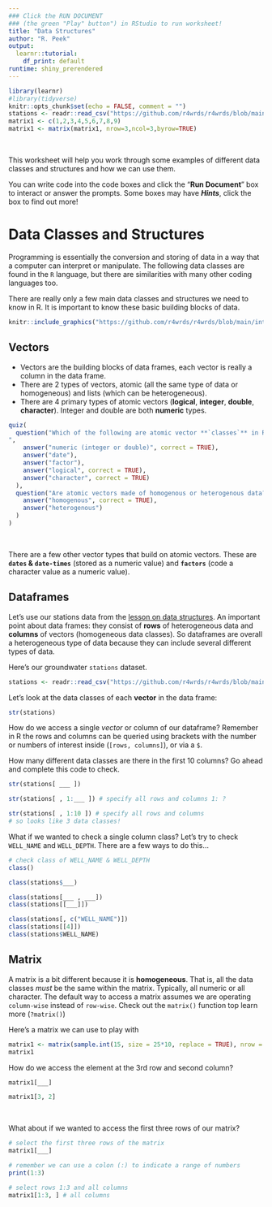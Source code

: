 ```yaml
---
### Click the RUN DOCUMENT 
### (the green "Play" button") in RStudio to run worksheet!
title: "Data Structures"
author: "R. Peek"
output: 
  learnr::tutorial:
    df_print: default
runtime: shiny_prerendered
---
```


```r
library(learnr)
#library(tidyverse)
knitr::opts_chunk$set(echo = FALSE, comment = "")
stations <- readr::read_csv("https://github.com/r4wrds/r4wrds/blob/main/intro/data/gwl/stations.csv?raw=true")
matrix1 <- c(1,2,3,4,5,6,7,8,9)
matrix1 <- matrix(matrix1, nrow=3,ncol=3,byrow=TRUE)
```

<br>

This worksheet will help you work through some examples of different data classes and structures and how we can use them. 

You can write code into the code boxes and click the "**Run Document**" box to interact or answer the prompts. Some boxes may have __*Hints*__, click the box to find out more!

# Data Classes and Structures

Programming is essentially the conversion and storing of data in a way that a computer can interpret or manipulate. The following data classes are found in the `R` language, but there are similarities with many other coding languages too.

There are really only a few main data classes and structures we need to know in R. It is important to know these basic building blocks of data. 


```r

knitr::include_graphics("https://github.com/r4wrds/r4wrds/blob/main/intro/worksheets/images/dataclasses-2022.png?raw=true")

```

## Vectors

 - Vectors are the building blocks of data frames, each vector is really a column in the data frame.
 - There are 2 types of vectors, atomic (all the same type of data or homogeneous) and lists (which can be heterogeneous).
 - There are 4 primary types of atomic vectors (**logical**, **integer**, **double**, **character**). Integer and double are both **numeric** types.


```r
quiz(
  question("Which of the following are atomic vector **`classes`** in R?
",
    answer("numeric (integer or double)", correct = TRUE),
    answer("date"),
    answer("factor"),
    answer("logical", correct = TRUE),
    answer("character", correct = TRUE)
  ),
  question("Are atomic vectors made of homogenous or heterogenous data?",
    answer("homogenous", correct = TRUE),
    answer("heterogenous")
  )
)
```

<br>

There are a few other vector types that build on atomic vectors. These are **`dates` & `date-times`** (stored as a numeric value) and **`factors`** (code a character value as a numeric value).

## Dataframes

Let's use our stations data from the [lesson on data structures](https://www.r4wrds.com/intro/m_data_structures.html). An important point about data frames: they consist of **rows** of heterogeneous data and **columns** of vectors (homogeneous data classes). So dataframes are overall a heterogeneous type of data because they can include several different types of data.

Here's our groundwater `stations` dataset.

```r

stations <- readr::read_csv("https://github.com/r4wrds/r4wrds/blob/main/intro/data/gwl/stations.csv?raw=true")

```

Let's look at the data classes of each **vector** in the data frame:

```r
str(stations)
```

How do we access a single *vector* or column of our dataframe? Remember in R the rows and columns can be queried using brackets with the number or numbers of interest inside (`[rows, columns]`), or via a `$`.

How many different data classes are there in the first 10 columns? Go ahead and complete this code to check.

```r

str(stations[ ___ ])

```


```r

str(stations[ , 1:___ ]) # specify all rows and columns 1: ? 

```

```r

str(stations[ , 1:10 ]) # specify all rows and columns
# so looks like 3 data classes!
```

What if we wanted to check a single column class? Let's try to check `WELL_NAME` and `WELL_DEPTH`. There are a few ways to do this...

```r

# check class of WELL_NAME & WELL_DEPTH
class()

```


```r

class(stations$___)

```

```r

class(stations[___ , ___])
class(stations[[___]])

```

```r

class(stations[, c("WELL_NAME")])
class(stations[[4]])
class(stations$WELL_NAME)

```


## Matrix

A matrix is a bit different because it is **homogeneous**. That is, all the data classes *must* be the same within the matrix. Typically, all numeric or all character. The default way to access a matrix assumes we are operating `column-wise` instead of `row-wise`. Check out the `matrix()` function top learn more (`?matrix()`)

Here's a matrix we can use to play with

```r
matrix1 <- matrix(sample.int(15, size = 25*10, replace = TRUE), nrow = 25, ncol=10)
matrix1

```

How do we access the element at the 3rd row and second column?

```r

matrix1[___]

```


```r

matrix1[3, 2]

```

<br>

What about if we wanted to access the first three rows of our matrix?

```r

# select the first three rows of the matrix
matrix1[___]

```


```r

# remember we can use a colon (:) to indicate a range of numbers
print(1:3)

```


```r

# select rows 1:3 and all columns
matrix1[1:3, ] # all columns

```
